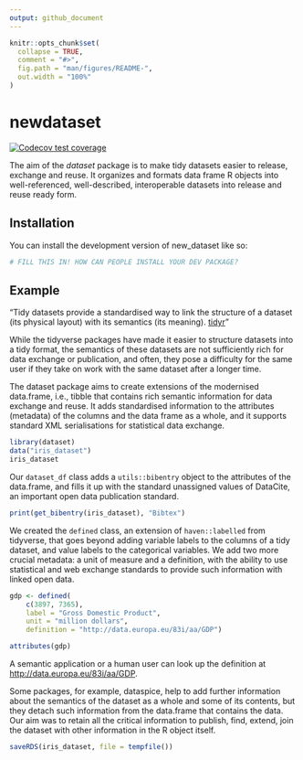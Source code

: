 ```yaml
---
output: github_document
---
```


<!-- README.md is generated from README.Rmd. Please edit that file -->

```r
knitr::opts_chunk$set(
  collapse = TRUE,
  comment = "#>",
  fig.path = "man/figures/README-",
  out.width = "100%"
)
```

# newdataset

<!-- badges: start -->
[![Codecov test coverage](https://codecov.io/gh/antaldaniel/dataset/graph/badge.svg)](https://app.codecov.io/gh/antaldaniel/dataset)
<!-- badges: end -->

The aim of the _dataset_ package is to make tidy datasets easier to release, exchange and reuse. It organizes and formats data frame R objects into well-referenced, well-described, interoperable datasets into release and reuse ready form.

## Installation

You can install the development version of new_dataset like so:

``` r
# FILL THIS IN! HOW CAN PEOPLE INSTALL YOUR DEV PACKAGE?
```

## Example

“Tidy datasets provide a standardised way to link the structure of a dataset (its physical layout) with its semantics (its meaning). [tidyr](https://cran.r-project.org/web/packages/tidyr/vignettes/tidy-data.html)” 

While the tidyverse packages have made it easier to structure datasets into a tidy format, the semantics of these datasets are not sufficiently rich for data exchange or publication, and often, they pose a difficulty for the same user if they take on work with the same dataset after a longer time.

The dataset package aims to create extensions of the modernised data.frame, i.e., tibble that contains rich semantic information for data exchange and reuse. It adds standardised information to the attributes (metadata) of the columns and the data frame as a whole, and it supports standard XML serialisations for statistical data exchange.

```r
library(dataset)
data("iris_dataset")
iris_dataset
```

Our `dataset_df` class adds a `utils::bibentry` object to the attributes of the data.frame, and fills it up with the standard unassigned values of DataCite, an important open data publication standard. 

```r
print(get_bibentry(iris_dataset), "Bibtex")
```

We created the `defined` class, an extension of `haven::labelled` from tidyverse, that goes beyond adding variable labels to the columns of a tidy dataset, and value labels to the categorical variables. We add two more crucial metadata: a unit of measure and a definition, with the ability to use statistical and web exchange standards to provide such information with linked open data. 

```r
gdp <- defined(
    c(3897, 7365), 
    label = "Gross Domestic Product", 
    unit = "million dollars", 
    definition = "http://data.europa.eu/83i/aa/GDP")

attributes(gdp)
```
A semantic application or a human user can look up the definition at  [http://data.europa.eu/83i/aa/GDP](https://data.europa.eu/83i/aa/GDP).

Some packages, for example, dataspice, help to add further information about the semantics of the dataset as a whole and some of its contents, but they detach such information from the data.frame that contains the data. Our aim was to retain all the critical information to publish, find, extend, join the dataset with other information in the R object itself.

```r
saveRDS(iris_dataset, file = tempfile())
```



